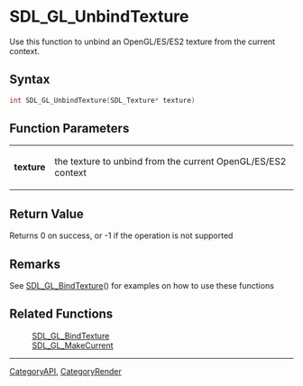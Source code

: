 = SDL_GL_UnbindTexture =
Use this function to unbind an OpenGL/ES/ES2 texture from the current context.


== Syntax ==
<syntaxhighlight lang='c++'>
int SDL_GL_UnbindTexture(SDL_Texture* texture)
</syntaxhighlight>
== Function Parameters ==
{|
|'''texture''' 
|the texture to unbind from the current OpenGL/ES/ES2 context 
|}


== Return Value ==
Returns 0 on success, or -1 if the operation is not supported

== Remarks ==
See [[SDL_GL_BindTexture]]() for examples on how to use these functions

== Related Functions ==
: [[SDL_GL_BindTexture]]
: [[SDL_GL_MakeCurrent]]

----
[[CategoryAPI]], [[CategoryRender]]
